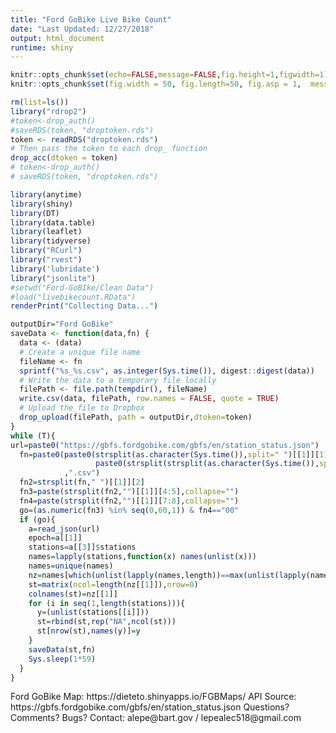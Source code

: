 ```yaml
---
title: "Ford GoBike Live Bike Count"
date: "Last Updated: 12/27/2018"
output: html_document
runtime: shiny
---
```


``` r
knitr::opts_chunk$set(echo=FALSE,message=FALSE,fig.height=1,figwidth=1)
knitr::opts_chunk$set(fig.width = 50, fig.length=50, fig.asp = 1,  message=FALSE)

```

``` r
rm(list=ls())
library("rdrop2")
#token<-drop_auth()
#saveRDS(token, "droptoken.rds")
token <- readRDS("droptoken.rds")
# Then pass the token to each drop_ function
drop_acc(dtoken = token)
# token<-drop_auth()
# saveRDS(token, "droptoken.rds")

library(anytime)
library(shiny)
library(DT)
library(data.table)
library(leaflet)
library(tidyverse)
library("RCurl")
library("rvest")
library('lubridate')
library("jsonlite")
#setwd("Ford-GoBIke/Clean Data")
#load("livebikecount.RData")
renderPrint("Collecting Data...")
```

```r
outputDir="Ford GoBike"
saveData <- function(data,fn) {
  data <- (data)
  # Create a unique file name
  fileName <- fn
  sprintf("%s_%s.csv", as.integer(Sys.time()), digest::digest(data))
  # Write the data to a temporary file locally
  filePath <- file.path(tempdir(), fileName)
  write.csv(data, filePath, row.names = FALSE, quote = TRUE)
  # Upload the file to Dropbox
  drop_upload(filePath, path = outputDir,dtoken=token)
}
while (T){
url=paste0("https://gbfs.fordgobike.com/gbfs/en/station_status.json")
  fn=paste0(paste0(strsplit(as.character(Sys.time()),split=" ")[[1]][1]," ",
                   paste0(strsplit(strsplit(as.character(Sys.time()),split=" ")[[1]][2],split=":")[[1]],collapse="."),collapse=" ")
            ,".csv")
  fn2=strsplit(fn," ")[[1]][2]
  fn3=paste(strsplit(fn2,"")[[1]][4:5],collapse="")
  fn4=paste(strsplit(fn2,"")[[1]][7:8],collapse="")
  go=(as.numeric(fn3) %in% seq(0,60,1)) & fn4=="00"
  if (go){
    a=read_json(url)
    epoch=a[[1]]
    stations=a[[3]]$stations
    names=lapply(stations,function(x) names(unlist(x)))
    names=unique(names)
    nz=names[which(unlist(lapply(names,length))==max(unlist(lapply(names,length))))]
    st=matrix(ncol=length(nz[[1]]),nrow=0)
    colnames(st)=nz[[1]]
    for (i in seq(1,length(stations))){
      y=(unlist(stations[[i]]))
      st=rbind(st,rep("NA",ncol(st)))
      st[nrow(st),names(y)]=y
    }
    saveData(st,fn)
    Sys.sleep(1*59)
  }
}
```


Ford GoBike Map: https://dieteto.shinyapps.io/FGBMaps/
API Source: https://gbfs.fordgobike.com/gbfs/en/station_status.json
Questions? Comments? Bugs?
Contact: alepe@bart.gov / lepealec518@gmail.com